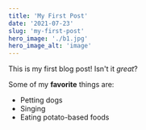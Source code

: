 ```yaml
---
title: 'My First Post'
date: '2021-07-23'
slug: 'my-first-post'
hero_image: './b1.jpg'
hero_image_alt: 'image'
---
```


This is my first blog post! Isn't it _great_?

Some of my **favorite** things are:

- Petting dogs
- Singing
- Eating potato-based foods
